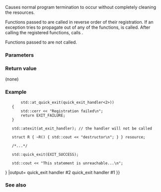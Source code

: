 {{cpp/title|quick_exit}}
{{cpp/utility/program/navbar}}
{{ddcl|header=cstdlib|since=c++11|
[[noreturn]] void quick_exit( int exit_code ) noexcept;
}}

Causes normal program termination to occur without completely cleaning the resources.

Functions passed to {{lc|std::at_quick_exit}} are called in reverse order of their registration. If an exception tries to propagate out of any of the functions, {{lc|std::terminate}} is called. After calling the registered functions, calls {{c|std::_Exit(exit_code)}}.

Functions passed to {{lc|std::atexit}} are not called.

===Parameters===
{{par begin}}
{{par|exit_code|exit status of the program}}
{{par end}}

===Return value===
(none)

===Example===
{{example
|code=
#include &lt;cstdlib&gt;
#include &lt;iostream&gt;

template&lt;int N&gt;
void quick_exit_handler()
{
    std::cout &lt;&lt; "quick_exit handler #" &lt;&lt; N &lt;&lt; std::endl; // flush is intended
}

void at_exit_handler()
{
    std::cout &lt;&lt; "at_exit handler\n";
}

int main()
{
    if (std::at_quick_exit(quick_exit_handler&lt;1&gt;) {{!!}}
        std::at_quick_exit(quick_exit_handler&lt;2&gt;))
    {
        std::cerr &lt;&lt; "Registration failed\n";
        return EXIT_FAILURE;
    }

    std::atexit(at_exit_handler); // the handler will not be called

    struct R { ~R() { std::cout &lt;&lt; "destructor\n"; } } resource;

    /*...*/

    std::quick_exit(EXIT_SUCCESS);

    std::cout &lt;&lt; "This statement is unreachable...\n";
}
|output=
quick_exit handler #2
quick_exit handler #1
}}

===See also===
{{dsc begin}}
{{dsc inc|cpp/utility/program/dsc abort}}
{{dsc inc|cpp/utility/program/dsc exit}}
{{dsc inc|cpp/utility/program/dsc atexit}}
{{dsc inc|cpp/utility/program/dsc at_quick_exit}}
{{dsc see c|c/program/quick_exit}}
{{dsc end}}

{{langlinks|de|es|fr|it|ja|pt|ru|zh}}